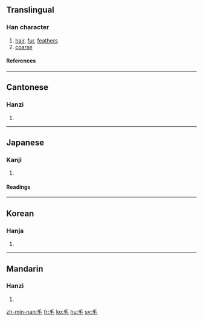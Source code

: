 ==Translingual==
{{stroke order|type=animate}}
===Han character===
{{Han char|rn=82|rad=毛|as=00|sn=4|four=2071<sub>4</sub>|canj=竹手山 (HQU)}}
# [[hair]], [[fur]], [[feather]]s
# [[coarse]]
====References====
{{Han ref|kx=0591.220|dkj=16772|dj=0983.260|hdz=31994.010|uh=6BDB|ud=27611|bh=A4F2|bd=42226}}

----

==Cantonese==
===Hanzi===
{{yue-hanzi|jyut=|y=mou4}}
# {{defn|Cantonese}}

----
==Japanese==
===Kanji===
{{ja-kanji|grade=2|rs=毛00}}
# {{defn|Japanese}} 
====Readings====
{{ja-readings|on=[[もう]] (mō), [[ぼう]] (bō)|kun=[[け]] (ke)}}

----
==Korean==
===Hanja===
{{ko-hanja|hangeul=모|eumhun=털|rv=mo|mr=mo|y=mo}}
# {{defn|Korean}}

----
==Mandarin==
===Hanzi===
{{cmn-hanzi|pin=[[máo]] (mao2)|wg=mao<sup>2</sup>}}
# {{defn|Mandarin}}


[[zh-min-nan:毛]]
[[fr:毛]]
[[ko:毛]]
[[hu:毛]]
[[sv:毛]]